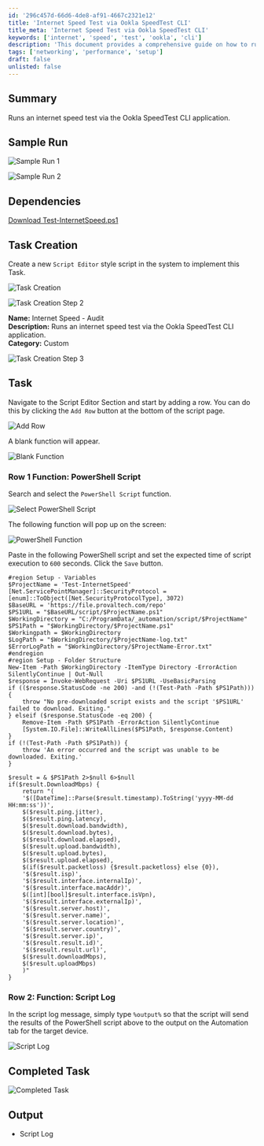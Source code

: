```yaml
---
id: '296c457d-66d6-4de8-af91-4667c2321e12'
title: 'Internet Speed Test via Ookla SpeedTest CLI'
title_meta: 'Internet Speed Test via Ookla SpeedTest CLI'
keywords: ['internet', 'speed', 'test', 'ookla', 'cli']
description: 'This document provides a comprehensive guide on how to run an internet speed test using the Ookla SpeedTest CLI application. It includes sample runs, dependencies, task creation steps, and detailed instructions on implementing the script in a system.'
tags: ['networking', 'performance', 'setup']
draft: false
unlisted: false
---
```

## Summary

Runs an internet speed test via the Ookla SpeedTest CLI application.

## Sample Run

![Sample Run 1](../../../static/img/Internet-Speed---Audit/image_5.png)

![Sample Run 2](../../../static/img/Internet-Speed---Audit/image_6.png)

## Dependencies

[Download Test-InternetSpeed.ps1](https://file.provaltech.com/repo/script/Test-InternetSpeed.ps1)

## Task Creation

Create a new `Script Editor` style script in the system to implement this Task.

![Task Creation](../../../static/img/Internet-Speed---Audit/image_7.png)

![Task Creation Step 2](../../../static/img/Internet-Speed---Audit/image_8.png)

**Name:** Internet Speed - Audit  
**Description:** Runs an internet speed test via the Ookla SpeedTest CLI application.  
**Category:** Custom  

![Task Creation Step 3](../../../static/img/Internet-Speed---Audit/image_9.png)

## Task

Navigate to the Script Editor Section and start by adding a row. You can do this by clicking the `Add Row` button at the bottom of the script page.

![Add Row](../../../static/img/Internet-Speed---Audit/image_10.png)

A blank function will appear.

![Blank Function](../../../static/img/Internet-Speed---Audit/image_11.png)

### Row 1 Function: PowerShell Script

Search and select the `PowerShell Script` function.

![Select PowerShell Script](../../../static/img/Internet-Speed---Audit/image_12.png)

The following function will pop up on the screen:

![PowerShell Function](../../../static/img/Internet-Speed---Audit/image_13.png)

Paste in the following PowerShell script and set the expected time of script execution to `600` seconds. Click the `Save` button.

```
#region Setup - Variables
$ProjectName = 'Test-InternetSpeed'
[Net.ServicePointManager]::SecurityProtocol = [enum]::ToObject([Net.SecurityProtocolType], 3072)
$BaseURL = 'https://file.provaltech.com/repo'
$PS1URL = "$BaseURL/script/$ProjectName.ps1"
$WorkingDirectory = "C:/ProgramData/_automation/script/$ProjectName"
$PS1Path = "$WorkingDirectory/$ProjectName.ps1"
$Workingpath = $WorkingDirectory
$LogPath = "$WorkingDirectory/$ProjectName-log.txt"
$ErrorLogPath = "$WorkingDirectory/$ProjectName-Error.txt"
#endregion
#region Setup - Folder Structure
New-Item -Path $WorkingDirectory -ItemType Directory -ErrorAction SilentlyContinue | Out-Null
$response = Invoke-WebRequest -Uri $PS1URL -UseBasicParsing
if (($response.StatusCode -ne 200) -and (!(Test-Path -Path $PS1Path))) {
    throw "No pre-downloaded script exists and the script '$PS1URL' failed to download. Exiting."
} elseif ($response.StatusCode -eq 200) {
    Remove-Item -Path $PS1Path -ErrorAction SilentlyContinue
    [System.IO.File]::WriteAllLines($PS1Path, $response.Content)
}
if (!(Test-Path -Path $PS1Path)) {
    throw 'An error occurred and the script was unable to be downloaded. Exiting.'
}
```

```
$result = & $PS1Path 2>$null 6>$null
if($result.DownloadMbps) {
    return "(
    '$([DateTime]::Parse($result.timestamp).ToString('yyyy-MM-dd HH:mm:ss'))',
    $($result.ping.jitter),
    $($result.ping.latency),
    $($result.download.bandwidth),
    $($result.download.bytes),
    $($result.download.elapsed),
    $($result.upload.bandwidth),
    $($result.upload.bytes),
    $($result.upload.elapsed),
    $(if($result.packetloss) {$result.packetloss} else {0}),
    '$($result.isp)',
    '$($result.interface.internalIp)',
    '$($result.interface.macAddr)',
    $([int][bool]$result.interface.isVpn),
    '$($result.interface.externalIp)',
    '$($result.server.host)',
    '$($result.server.name)',
    '$($result.server.location)',
    '$($result.server.country)',
    '$($result.server.ip)',
    '$($result.result.id)',
    '$($result.result.url)',
    $($result.downloadMbps),
    $($result.uploadMbps)
    )"
}
```

### Row 2: Function: Script Log

In the script log message, simply type `%output%` so that the script will send the results of the PowerShell script above to the output on the Automation tab for the target device.

![Script Log](../../../static/img/Internet-Speed---Audit/image_14.png)

## Completed Task

![Completed Task](../../../static/img/Internet-Speed---Audit/image_15.png)

## Output

- Script Log












